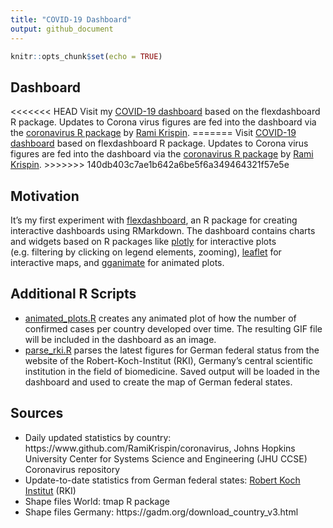 ```yaml
---
title: "COVID-19 Dashboard"
output: github_document
---
```


```r
knitr::opts_chunk$set(echo = TRUE)
```

## Dashboard

<<<<<<< HEAD
Visit my [COVID-19 dashboard](https://bydata.github.io/covid-19/dashboard/flexdashboard.html) based on the flexdashboard R package. Updates to Corona virus figures are fed into the dashboard via the [coronavirus R package](https://www.github.com/RamiKrispin/coronavirus) by [Rami Krispin](https://www.github.com/RamiKrispin/).
=======
Visit [COVID-19 dashboard](https://bydata.github.io/covid-19/dashboard/flexdashboard.html) based on flexdashboard R package. Updates to Corona virus figures are fed into the dashboard via the [coronavirus R package](https://www.github.com/RamiKrispin/coronavirus) by [Rami Krispin](https://www.github.com/RamiKrispin/).
>>>>>>> 140db403c7ae1b642a6be5f6a349464321f57e5e

## Motivation

It's my first experiment with [flexdashboard](https://rmarkdown.rstudio.com/flexdashboard/index.html), an R package for creating interactive dashboards using RMarkdown. The dashboard contains charts and widgets based on R packages like [plotly](https://plot.ly/r/) for interactive plots (e.g. filtering by clicking on legend elements, zooming), [leaflet](https://rstudio.github.io/leaflet/) for interactive maps, and [gganimate](https://github.com/thomasp85/gganimate) for animated plots.

## Additional R Scripts

* [animated_plots.R](R/animated_plots.R) creates any animated plot of how the number of confirmed cases per country developed over time. The resulting GIF file will be included in the dashboard as an image.
* [parse_rki.R](R/parse_rki.R) parses the latest figures for German federal status from the website of the Robert-Koch-Institut (RKI), Germany's central scientific institution in the field of biomedicine. Saved output will be loaded in the dashboard and used to create the map of German federal states.

## Sources

* Daily updated statistics by country: https://www.github.com/RamiKrispin/coronavirus, Johns Hopkins University Center for Systems Science and Engineering (JHU CCSE) Coronavirus repository
* Update-to-date statistics from German federal states: [Robert Koch Institut](https://www.rki.de/DE/Content/InfAZ/N/Neuartiges_Coronavirus/Fallzahlen.html) (RKI)
* Shape files World: tmap R package
* Shape files Germany: https://gadm.org/download_country_v3.html
